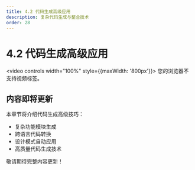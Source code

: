 ```yaml
---
title: 4.2 代码生成高级应用
description: 复杂代码生成与整合技术
order: 28
---
```


# 4.2 代码生成高级应用

<video controls width="100%" style={{maxWidth: '800px'}}>
  <source src="https://minio.xiaofeng.show/ai-code/4.2.mp4" type="video/mp4" />
  您的浏览器不支持视频标签。
</video>

## 内容即将更新

本章节将介绍代码生成高级技巧：

- 复杂功能模块生成
- 跨语言代码转换
- 设计模式自动应用
- 高质量代码生成技术

敬请期待完整内容更新！ 